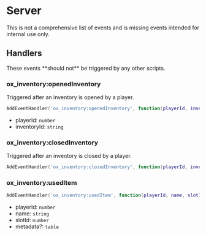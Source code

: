 
# Server

This is not a comprehensive list of events and is missing events intended for internal use only.

## Handlers

<Callout type="warning">
  These events **should not** be triggered by any other scripts.
</Callout>

### ox_inventory:openedInventory

Triggered after an inventory is opened by a player.

```lua
AddEventHandler('ox_inventory:openedInventory', function(playerId, inventoryId) end)
```

- playerId: `number`
- inventoryId: `string`

### ox_inventory:closedInventory

Triggered after an inventory is closed by a player.

```lua
AddEventHandler('ox_inventory:closedInventory', function(playerId, inventoryId) end)
```

### ox_inventory:usedItem

```lua
AddEventHandler('ox_inventory:usedItem', function(playerId, name, slotId, metadata) end)
```

- playerId: `number`
- name: `string`
- slotId: `number`
- metadata?: `table`